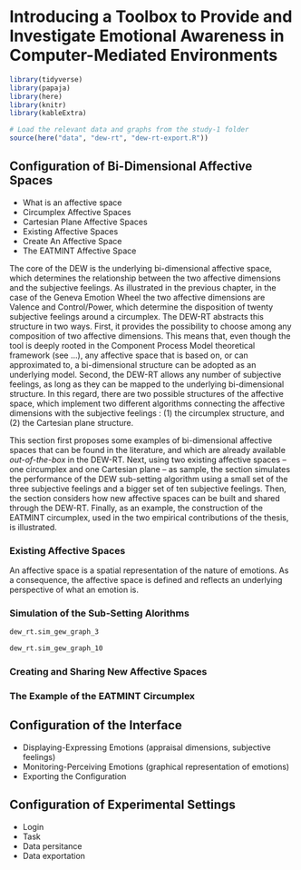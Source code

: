 # Introducing a Toolbox to Provide and Investigate Emotional Awareness in Computer-Mediated Environments

```r
library(tidyverse)
library(papaja)
library(here)
library(knitr)
library(kableExtra)

# Load the relevant data and graphs from the study-1 folder
source(here("data", "dew-rt", "dew-rt-export.R"))
```



## Configuration of Bi-Dimensional Affective Spaces

* What is an affective space
* Circumplex Affective Spaces
* Cartesian Plane Affective Spaces
* Existing Affective Spaces
* Create An Affective Space
* The EATMINT Affective Space

The core of the DEW is the underlying bi-dimensional affective space, which determines the relationship between the two affective dimensions and the subjective feelings. As illustrated in the previous chapter, in the case of the Geneva Emotion Wheel the two affective dimensions are Valence and Control/Power, which determine the disposition of twenty subjective feelings around a circumplex. The DEW-RT abstracts this structure in two ways. First, it provides the possibility to choose among any composition of two affective dimensions. This means that, even though the tool is deeply rooted in the Component Process Model theoretical framework (see ...), any affective space that is based on, or can approximated to, a bi-dimensional structure can be adopted as an underlying model. Second, the DEW-RT allows any number of subjective feelings, as long as they can be mapped to the underlying bi-dimensional structure. In this regard, there are two possible structures of the affective space, which implement two different algorithms connecting the affective dimensions with the subjective feelings : (1) the circumplex structure, and (2) the Cartesian plane structure. 

This section first proposes some examples of bi-dimensional affective spaces that can be found in the literature, and which are already available *out-of-the-box* in the DEW-RT. Next, using two existing affective spaces -- one circumplex and one Cartesian plane -- as sample, the section simulates the performance of the DEW sub-setting algorithm using a small set of the three subjective feelings and a bigger set of ten subjective feelings. Then, the section considers how new affective spaces can be built and shared through the DEW-RT. Finally, as an example, the construction of the EATMINT circumplex, used in the two empirical contributions of the thesis, is illustrated.

### Existing Affective Spaces

An affective space is a spatial representation of the nature of emotions. As a consequence, the affective space is defined and reflects an underlying perspective of what an emotion is. 

### Simulation of the Sub-Setting Alorithms

```r
dew_rt.sim_gew_graph_3
```

```r
dew_rt.sim_gew_graph_10
```


### Creating and Sharing New Affective Spaces

### The Example of the EATMINT Circumplex

## Configuration of the Interface

* Displaying-Expressing Emotions (appraisal dimensions, subjective feelings)
* Monitoring-Perceiving Emotions (graphical representation of emotions)
* Exporting the Configuration

## Configuration of Experimental Settings

* Login
* Task
* Data persitance
* Data exportation